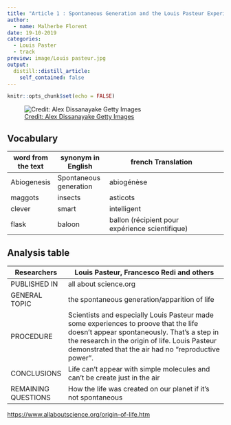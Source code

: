 ```yaml
---
title: "Article 1 : Spontaneous Generation and the Louis Pasteur Experience"
author:
  - name: Malherbe Florent
date: 19-10-2019
categories:
  - Louis Paster
  - track
preview: image/Louis pasteur.jpg
output:
  distill::distill_article:
    self_contained: false
---
```


```r
knitr::opts_chunk$set(echo = FALSE)
```


![ [Credit: Alex Dissanayake Getty Images](https://www.bing.com/images/search?view=detailV2&ccid=F%2fEp6OXR&id=BC77CD0CE0CC87EC46E27940570429B2509153BE&thid=OIP.F_Ep6OXR8cB6tx44b9fn-AHaI0&mediaurl=http%3a%2f%2f3.bp.blogspot.com%2f-m0563FXtFx0%2fTt_DteD6OlI%2fAAAAAAAA3Ao%2f3S9KPYR7ysM%2fs1600%2fLouis_Pasteur13.jpg&exph=1476&expw=1239&q=image+of+louis+pasteur&simid=608050854427624624&selectedIndex=0) ](image/Louis pasteur.jpg)

## Vocabulary 

| word from the text | synonym in English     | french Translation                              |     |
| ------------------ | ---------------------- | ----------------------------------------------- | --- |
| Abiogenesis        | Spontaneous generation | abiogénèse                                      |     |
| maggots            | insects                | asticots                                        |     |
| clever             | smart                  | intelligent                                     |     |
| flask              | baloon                 | ballon (récipient pour expérience scientifique) |     |

## Analysis table 

| Researchers         | Louis Pasteur, Francesco Redi and others                                                                                                                                                                                                      |
| ------------------- | --------------------------------------------------------------------------------------------------------------------------------------------------------------------------------------------------------------------------------------------- |
| PUBLISHED IN        | all about science.org                                                                                                                                                                                                                         |
| GENERAL TOPIC       | the spontaneous generation/apparition of life                                                                                                                                                                                                 |
| PROCEDURE           | Scientists and especially Louis Pasteur made some experiences to proove that the life doesn't appear spontaneously. That's a step in the research in the origin of life. Louis Pasteur demonstrated that the air had no "reproductive power". |
| CONCLUSIONS         | Life can't appear with simple molecules and can't be create just in the air                                                                                                                                                                   |
| REMAINING QUESTIONS | How the life was created on our planet if it's not spontaneous                                                                                                                                                                                |

<https://www.allaboutscience.org/origin-of-life.htm>




